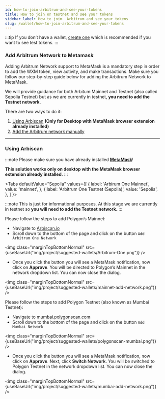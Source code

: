 ```yaml
---
id: how-to-join-arbitrum-and-see-your-tokens
title: How to join on testnet and see your tokens
sidebar_label: How to join  Arbitrum and see your tokens
slug: /wallet/how-to-join-arbitrum-and-see-your-tokens
---
```



:::tip
If you don’t have a wallet, [create one](/wallet/add-edit-wallet-address#how-to-create-wallet-on-metamask) which is recommended if you want to see test tokens.
:::

### Add Arbitrum Network to Metamask

Adding Arbitrum Network support to MetaMask is a mandatory step in order to add the WXM token, view activity, and make transactions.
Make sure you follow our step-by-step guide below for adding the Arbitrum Network to MetaMask.

We will provide guidance for both Arbitum Mainnet and Testnet (also called Sepolia Testnet) but
as we are currently in testnet, **you need to add the Testnet network.**

There are two ways to do it:

1. [Using Arbiscan](/wallet/how-to-join-on-testnet-and-see-your-tokens#using-polygonscan) **(Only for Desktop with MetaMask browser extension already installed)**
1. [Add the Arbitrum network manually](/wallet/how-to-join-on-testnet-and-see-your-tokens#add-the-polygon-network-manually)

<hr/>

### Using Arbiscan

:::note
Please make sure you have already installed **[MetaMask](https://metamask.io/)**!

**This solution works only on desktop with the MetaMask browser extension already installed.**
:::

<Tabs
  defaultValue="Sepolia"
  values={[
    { label: 'Arbirum One Mainnet', value: 'mainnet', },
    { label: 'Arbitrum One Testnet (Sepolia)', value: 'Sepolia', },
  ]
}>

<TabItem value="mainnet">

:::note
This is just for informational purposes. At this stage we are currently in testnet so **you will need to add the Testnet network.**
:::

Please follow the steps to add Polygon’s Mainnet:

- Navigate to [Arbiscan.io](https://arbiscan.io/)
- Scroll down to the bottom of the page and click on the button `Add Arbitrum One Network`

<img class="marginTopBottomNormal" src={useBaseUrl("img/project/suggested-wallets/Arbitrum-One.png")} />

- Once you click the button you will see a MetaMask notification, now click on **Approve**.
You will be directed to Polygon’s Mainnet in the network dropdown list. You can now close the dialog.

<img class="marginTopBottomNormal" src={useBaseUrl("img/project/suggested-wallets/mainnet-add-network.png")} />

</TabItem>

<TabItem value="mumbai">

Please follow the steps to add Polygon Testnet (also known as Mumbai Testnet):

- Navigate to [mumbai.polygonscan.com](https://mumbai.polygonscan.com/)
- Scroll down to the bottom of the page and click on the button `Add Mumbai Network`

<img class="marginTopBottomNormal" src={useBaseUrl("img/project/suggested-wallets/polygonscan-mumbai.png")} />

- Once you click the button you will see a MetaMask notification, now click on **Approve**.
Next, click **Switch Network**.
You will be switched to Polygon Testnet in the network dropdown list. You can now close the dialog.

<img class="marginTopBottomNormal" src={useBaseUrl("img/project/suggested-wallets/mumbai-add-network.png")} />

</TabItem>

</Tabs>
